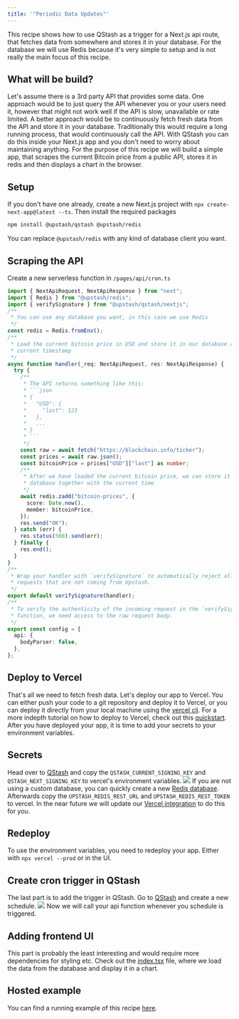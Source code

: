 ```yaml
---
title: '"Periodic Data Updates"'
---
```

This recipe shows how to use QStash as a trigger for a Next.js api route, that
fetches data from somewhere and stores it in your database.
For the database we will use Redis because it's very simple to setup and is not
really the main focus of this recipe.
## What will be build?
Let's assume there is a 3rd party API that provides some data. One approach
would be to just query the API whenever you or your users need it, however that
might not work well if the API is slow, unavailable or rate limited.
A better approach would be to continuously fetch fresh data from the API and
store it in your database.
Traditionally this would require a long running process, that would continuously
call the API. With QStash you can do this inside your Next.js app and you don't
need to worry about maintaining anything.
For the purpose of this recipe we will build a simple app, that scrapes the
current Bitcoin price from a public API, stores it in redis and then displays a
chart in the browser.
## Setup
If you don't have one already, create a new Next.js project with
`npx create-next-app@latest --ts`.
Then install the required packages
```bash
npm install @upstash/qstash @upstash/redis
```
You can replace `@upstash/redis` with any kind of database client you want.
## Scraping the API
Create a new serverless function in `/pages/api/cron.ts`
````ts
import { NextApiRequest, NextApiResponse } from "next";
import { Redis } from "@upstash/redis";
import { verifySignature } from "@upstash/qstash/nextjs";
/**
 * You can use any database you want, in this case we use Redis
 */
const redis = Redis.fromEnv();
/**
 * Load the current bitcoin price in USD and store it in our database at the
 * current timestamp
 */
async function handler(_req: NextApiRequest, res: NextApiResponse) {
  try {
    /**
     * The API returns something like this:
     * ```json
     * {
     *   "USD": {
     *     "last": 123
     *   },
     *   ...
     * }
     * ```
     */
    const raw = await fetch("https://blockchain.info/ticker");
    const prices = await raw.json();
    const bitcoinPrice = prices["USD"]["last"] as number;
    /**
     * After we have loaded the current bitcoin price, we can store it in the
     * database together with the current time
     */
    await redis.zadd("bitcoin-prices", {
      score: Date.now(),
      member: bitcoinPrice,
    });
    res.send("OK");
  } catch (err) {
    res.status(500).send(err);
  } finally {
    res.end();
  }
}
/**
 * Wrap your handler with `verifySignature` to automatically reject all
 * requests that are not coming from Upstash.
 */
export default verifySignature(handler);
/**
 * To verify the authenticity of the incoming request in the `verifySignature`
 * function, we need access to the raw request body.
 */
export const config = {
  api: {
    bodyParser: false,
  },
};
````
## Deploy to Vercel
That's all we need to fetch fresh data. Let's deploy our app to Vercel.
You can either push your code to a git repository and deploy it to Vercel, or
you can deploy it directly from your local machine using the
[vercel cli](https://vercel.com/docs/cli).
For a more indepth tutorial on how to deploy to Vercel, check out this
[quickstart](/qstash/quickstarts/vercel-nextjs#4-deploy-to-vercel).
After you have deployed your app, it is time to add your secrets to your
environment variables.
## Secrets
Head over to [QStash](https://console.upstash.com/qstash) and copy the
`QSTASH_CURRENT_SIGNING_KEY` and `QSTASH_NEXT_SIGNING_KEY` to vercel's
environment variables. ![](/img/qstash/vercel_env.png)
If you are not using a custom database, you can quickly create a new
[Redis database](https://console.upstash.com/redis). Afterwards copy the
`UPSTASH_REDIS_REST_URL` and `UPSTASH_REDIS_REST_TOKEN` to vercel.
In the near future we will update our
[Vercel integration](https://vercel.com/integrations/upstash) to do this for
you.
## Redeploy
To use the environment variables, you need to redeploy your app. Either with
`npx vercel --prod` or in the UI.
## Create cron trigger in QStash
The last part is to add the trigger in QStash. Go to
[QStash](https://console.upstash.com/qstash) and create a new schedule.
![](/img/qstash/schedule.png)
Now we will call your api function whenever you schedule is triggered.
## Adding frontend UI
This part is probably the least interesting and would require more dependencies
for styling etc. Check out the
[index.tsx](https://github.com/upstash/qstash-examples/blob/main/periodic-data-updates/pages/index.tsx)
file, where we load the data from the database and display it in a chart.
## Hosted example
You can find a running example of this recipe
[here](https://qstash-examples-periodic-data-updates.vercel.app/).